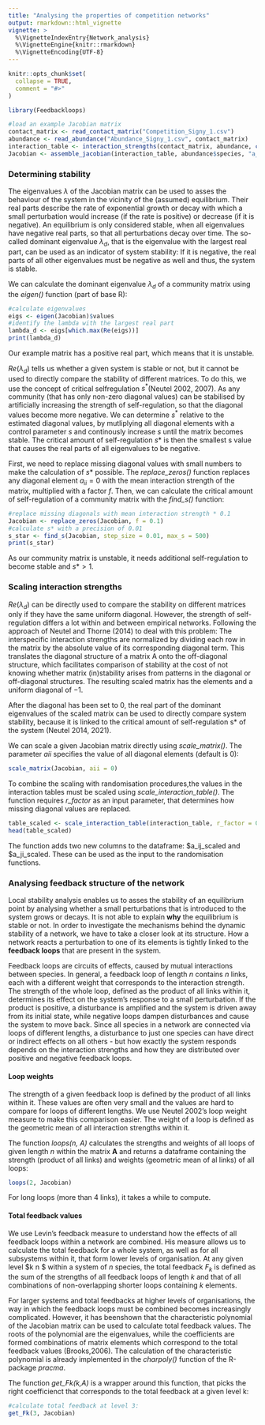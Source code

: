 ```yaml
---
title: "Analysing the properties of competition networks"
output: rmarkdown::html_vignette
vignette: >
  %\VignetteIndexEntry{Network_analysis}
  %\VignetteEngine{knitr::rmarkdown}
  %\VignetteEncoding{UTF-8}
---
```


```r
knitr::opts_chunk$set(
  collapse = TRUE,
  comment = "#>"
)
```

```r
library(Feedbackloops)

#load an example Jacobian matrix
contact_matrix <- read_contact_matrix("Competition_Signy_1.csv")
abundance <- read_abundance("Abundance_Signy_1.csv", contact_matrix)
interaction_table <- interaction_strengths(contact_matrix, abundance, c(-0.1, -0.9, -0.2))
Jacobian <- assemble_jacobian(interaction_table, abundance$species, "a_ij", "a_ji")

```


### Determining stability

The eigenvalues $\lambda$ of the Jacobian matrix can be used to asses the behaviour of the system in the vicinity of the (assumed) equilibrium. Their real parts describe the rate of exponential growth or decay with which a small perturbation would increase (if the rate is positive) or decrease (if it is negative). An equilibrium is only considered stable, when all eigenvalues have negative real parts, so that all perturbations decay over time. The so-called dominant eigenvalue $\lambda_d$, that is the eigenvalue with the largest real part, can be used as an indicator of system stability: If it is negative, the real parts of all other eigenvalues must be negative as well and thus, the system is stable. 

We can calculate the dominant eigenvalue $\lambda_d$ of a community matrix using the *eigen()* function (part of base R):
```r
#calculate eigenvalues
eigs <- eigen(Jacobian)$values
#identify the lambda with the largest real part
lambda_d <- eigs[which.max(Re(eigs))]
print(lambda_d)
```
Our example matrix has a positive real part, which means that it is unstable. 

$Re(\lambda_d)$ tells us whether a given system is stable or not, but it cannot be used to directly compare the stability of different matrices. To do this, we use the concept of critical selfregulation $s^*$(Neutel 2002, 2007). As any community (that has only non-zero diagonal values) can be stabilised by artificially increasing the strength of self-regulation, so that the diagonal values become more negative. We can determine $s^*$ relative to the estimated diagonal values, by mutliplying all diagonal elements with a control parameter $s$ and continously increase $s$ until the matrix becomes stable. The critical amount of self-regulation $s*$ is then the smallest s value that causes the real parts of all eigenvalues to be negative. 

First, we need to replace missing diagonal values with small numbers to make the calculation of $s*$ possible. The *replace_zeros()* function replaces any diagonal element $a_{ii} =0$ with the mean interaction strength of the matrix, multiplied with a factor $f$.  Then, we can calculate the critical amount of self-regulation of a community matrix with the *find_s()* function:

```r
#replace missing diagonals with mean interaction strength * 0.1
Jacobian <- replace_zeros(Jacobian, f = 0.1)
#calculate s* with a precision of 0.01
s_star <- find_s(Jacobian, step_size = 0.01, max_s = 500)
print(s_star)
```
As our community matrix is unstable, it needs additional self-regulation to become stable and $s* > 1$. 


### Scaling interaction strengths


$Re(\lambda_d)$ can be directly used to compare the stability on different matrices only if they have the same uniform diagonal. However, the strength of self-regulation differs a lot within and between empirical networks. Following the approach of Neutel and Thorne (2014) to deal with this problem: The interspecific interaction strengths are normalized by dividing each row in the matrix by the absolute value of its corresponding diagonal term. This translates the diagonal structure of a matrix A onto the off-diagonal structure, which facilitates comparison of stability at the cost of not knowing whether matrix (in)stability arises from patterns in the diagonal or off-diagonal structures. The resulting scaled matrix has the elements and a uniform diagonal of $-1$. 

After the diagonal has been set to 0, the real part of the dominant eigenvalues of the scaled matrix can be used to directly compare system stability, because it is linked to the critical amount of self-regulation s* of the system (Neutel 2014, 2021). 

We can scale a given Jacobian matrix directly using *scale_matrix()*. The parameter *aii* specifies the value of all diagonal elements (default is 0): 

```r
scale_matrix(Jacobian, aii = 0)
```

To combine the scaling with randomisation procedures,the values in the interaction tables must be scaled using *scale_interaction_table()*. The function requires *r_factor* as an input parameter, that determines how missing diagonal values are replaced.  

```r
table_scaled <- scale_interaction_table(interaction_table, r_factor = 0.1)
head(table_scaled)
```

The function adds two new columns to the dataframe: \$a_ij_scaled and \$a_ji_scaled. These can be used as the input to the randomisation functions. 



### Analysing feedback structure of the network

Local stability analysis enables us to asses the stability of an equilibrium point by analysing whether a small perturbations that is introduced to the system grows or decays. It is not able to explain **why** the equilibrium is stable or not. In order to investigate the mechanisms behind the dynamic stability of a network, we have to take a closer look at its structure. How a network reacts a perturbation to one of its elements is tightly linked to the **feedback loops** that are present in the system. 

Feedback loops are circuits of effects, caused by mutual interactions between species. In general, a feedback loop of length $n$ contains $n$ links, each with a different weight that corresponds to the interaction strength. The strength of the whole loop, defined as the product of all links within it, determines its effect on the system's response to a small perturbation. If the product is positive, a disturbance is amplified and the system is driven away from its initial state, while negative loops dampen disturbances and cause the system to move back. Since all species in a network are connected via loops of different lengths, a disturbance to just one species can have direct or indirect effects on all others - but how exactly the system responds depends on the interaction strengths and how they are distributed over positive and negative feedback loops. 


#### Loop weights

The strength of a given feedback loop is defined by the product of all links within it. These values are often very small and the values are hard to compare for loops of different lengths. We use Neutel 2002's loop weight measure to make this comparison easier. The weight of a loop is defined as the geometric mean of all interaction strengths within it. 

The function *loops(n, A)* calculates the strengths and weights of all loops of given length $n$ within the matrix $\mathbf{A}$ and returns a dataframe containing the strength (product of all links) and weights (geometric mean of al links) of all loops:

```r
loops(2, Jacobian)
```
For long loops (more than 4 links), it takes a while to compute.
 
#### Total feedback values

We use Levin's feedback measure to understand how the effects of all feedback loops within a network are combined. His measure allows us to calculate the total feedback for a whole system, as well as for all subsystems within it, that form lower levels of organisation. At any given level $k \leq n $ within a system of $n$ species, the total feedback $F_k$ is defined as the sum of the strengths of all feedback loops of length $k$ and that of all combinations of non-overlapping shorter loops containing $k$ elements. 

For  larger  systems  and  total  feedbacks  at  higher  levels  of  organisations,  the  way  in  which the feedback loops must be combined becomes increasingly complicated.  However, it has beenshown  that  the characteristic  polynomial  of  the  Jacobian  matrix  can  be  used  to  calculate  total feedback  values. The  roots  of  the  polynomial  are  the  eigenvalues,  while  the  coefficients are formed combinations of matrix elements which correspond to the total feedback values (Brooks,2006). The calculation of the characteristic polynomial is already implemented in the *charpoly()* function of the R-package *pracma*. 

The function *get_Fk(k,A)* is a wrapper around this function, that picks the right coefficienct that corresponds to the total feedback at a given level k: 

```r
#calculate total feedback at level 3: 
get_Fk(3, Jacobian)
```

 


